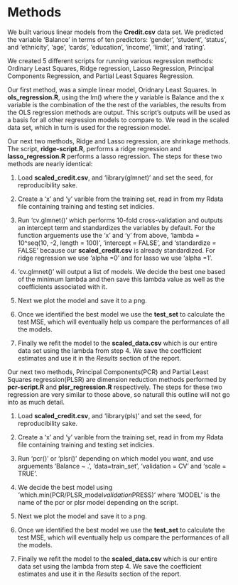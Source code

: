 # Methods

We built various linear models from the **Credit.csv** data set. We predicted the variable 'Balance' in terms of ten predictors: 'gender', 'student', 'status', and 'ethnicity', 'age', 'cards', 'education', 'income', 'limit', and 'rating'. 

We created 5 different scripts for running various regression methods: Ordinary Least Squares, Ridge regression, Lasso Regression, Principal Components Regression, and Partial Least Squares Regression.

Our first method, was a simple linear model, Oridnary Least Squares. In **ols_regression.R**, using the lm() where the y variable is Balance and the x variable is the combination of the the rest of the variables, the results from the OLS regression methods are output. This script's outputs will be used as a basis for all other regression models to compare to. We read in the scaled data set, which in turn is used for the regression model.

Our next two methods, Ridge and Lasso regression, are shrinkage methods. The script, **ridge-script.R**, performs a ridge regression and **lasso_regression.R** performs a lasso regression. The steps for these two methods are nearly identical:

1. Load **scaled_credit.csv**, and 'library(glmnet)' and set the seed, for reproducibility sake.

2. Create a 'x' and 'y' varible from the training set, read in from my Rdata file containing training and testing set indicies. 

3. Run 'cv.glmnet()' which performs 10-fold cross-validation and outputs an intercept term and standardizes the variables by default. For the function arguements use the 'x' and 'y' from above, 'lambda = 10^seq(10, -2, length = 100)', 'intercept = FALSE', and 'standardize = FALSE' because our **scaled_credit.csv** is already standardized. For ridge regression we use 'alpha =0' and for lasso we use 'alpha =1'.

4. 'cv.glmnet()' will output a list of models. We decide the best one based of the minimum lambda and then save this lambda value as well as the coefficients associated with it.

5. Next we plot the model and save it to a png.

6. Once we identified the best model we use the **test_set** to calculate the test MSE, which will eventually help us compare the performances of all the models.

7. Finally we refit the model to the **scaled_data.csv** which is our entire data set using the lambda from step 4. We save the coefficient estimates and use it in the *Results* section of the report. 

Our next two methods, Principal Components(PCR) and Partial Least Squares regression(PLSR) are dimension reduction methods performed by **pcr-script.R** and **plsr_regression.R** respectively. The steps for these two regression are very similar to those above, so naturall this outline will not go into as much detail.

1. Load **scaled_credit.csv**, and 'library(pls)' and set the seed, for reproducibility sake.

2. Create a 'x' and 'y' varible from the training set, read in from my Rdata file containing training and testing set indicies. 

3. Run 'pcr()' or 'plsr()' depending on which model you want, and use arguements 'Balance ~ .', 'data=train_set', 'validation = CV' and 'scale = TRUE'.

4. We decide the best model using 'which.min(PCR/PLSR_model$validation$PRESS)' where 'MODEL' is the name of the pcr or plsr model depending on the script.

5. Next we plot the model and save it to a png.

6. Once we identified the best model we use the **test_set** to calculate the test MSE, which will eventually help us compare the performances of all the models.

7. Finally we refit the model to the **scaled_data.csv** which is our entire data set using the lambda from step 4. We save the coefficient estimates and use it in the *Results* section of the report. 